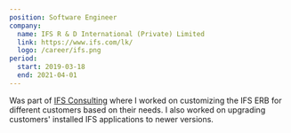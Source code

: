 ```yaml
---
position: Software Engineer
company:
  name: IFS R & D International (Private) Limited
  link: https://www.ifs.com/lk/
  logo: /career/ifs.png
period:
  start: 2019-03-18
  end: 2021-04-01
---
```


Was part of [IFS Consulting](https://www.ifs.com/) where I worked on customizing the IFS ERB for different customers based on their needs. I also worked on upgrading customers' installed IFS applications to newer versions.
